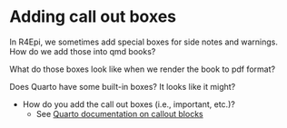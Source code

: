 # Adding call out boxes

In R4Epi, we sometimes add special boxes for side notes and warnings. How do we add those into qmd books?

What do those boxes look like when we render the book to pdf format?

Does Quarto have some built-in boxes? It looks like it might?

-   How do you add the call out boxes (i.e., important, etc.)?
    - See [Quarto documentation on callout blocks](https://quarto.org/docs/authoring/callouts.html)